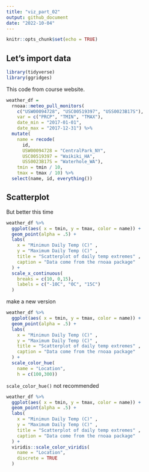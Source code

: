 ```yaml
---
title: "viz_part_02"
output: github_document
date: "2022-10-04"
---
```


```r
knitr::opts_chunk$set(echo = TRUE)
```


## Let's import data

```r
library(tidyverse)
library(ggridges)
```

This code from course website.

```r
weather_df = 
  rnoaa::meteo_pull_monitors(
    c("USW00094728", "USC00519397", "USS0023B17S"),
    var = c("PRCP", "TMIN", "TMAX"), 
    date_min = "2017-01-01",
    date_max = "2017-12-31") %>%
  mutate(
    name = recode(
      id, 
      USW00094728 = "CentralPark_NY", 
      USC00519397 = "Waikiki_HA",
      USS0023B17S = "Waterhole_WA"),
    tmin = tmin / 10,
    tmax = tmax / 10) %>%
  select(name, id, everything())
```


## Scatterplot 

But better this time

```r
weather_df %>% 
  ggplot(aes( x = tmin, y = tmax, color = name)) +
  geom_point(alpha = .5) +
  labs(
    x = "Minimun Daily Temp (C)" ,
    y = "Maximum Daily Temp (C)" , 
    title = "Scatterplot of daily temp extremes" ,
    caption = "Data come from the rnoaa package"
  ) +
  scale_x_continuous(
    breaks = c(10, 0,15),
    labels = c("-10C", "0C", "15C")
  ) 
```

make a new version


```r
weather_df %>% 
  ggplot(aes( x = tmin, y = tmax, color = name)) +
  geom_point(alpha = .5) +
  labs(
    x = "Minimun Daily Temp (C)" ,
    y = "Maximum Daily Temp (C)" , 
    title = "Scatterplot of daily temp extremes" ,
    caption = "Data come from the rnoaa package"
  ) +
  scale_color_hue(
    name = "Location",
    h = c(100,300))
```
`scale_color_hue()` not recommended 

```r
weather_df %>% 
  ggplot(aes( x = tmin, y = tmax, color = name)) +
  geom_point(alpha = .5) +
  labs(
    x = "Minimun Daily Temp (C)" ,
    y = "Maximum Daily Temp (C)" , 
    title = "Scatterplot of daily temp extremes" ,
    caption = "Data come from the rnoaa package"
  ) +
  viridis::scale_color_viridis( 
    name = "Location",
    discrete = TRUE
  )
```
